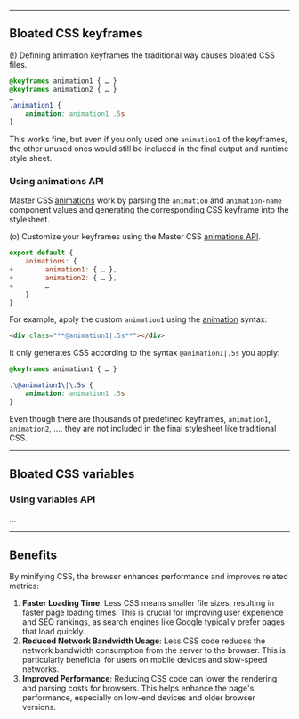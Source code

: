 
---

## Bloated CSS keyframes
(!) Defining animation keyframes the traditional way causes bloated CSS files.
```css name=main.css
@keyframes animation1 { … }
@keyframes animation2 { … }
…
.animation1 {
    animation: animation1 .5s
}
```
This works fine, but even if you only used one `animation1` of the keyframes, the other unused ones would still be included in the final output and runtime style sheet.

### Using animations API
Master CSS [animations](/reference/animations) work by parsing the `animation` and `animation-name` component values and generating the corresponding CSS keyframe into the stylesheet.

(o) Customize your keyframes using the Master CSS [animations API](/reference/animations).
```js name=master.css.js
export default {
    animations: {
+        animation1: { … },
+        animation2: { … },
+        …
    }
}
```
For example, apply the custom `animation1` using the [animation](/reference/animation) syntax:
```html
<div class="**@animation1|.5s**"></div>
```
It only generates CSS according to the syntax `@animation1|.5s` you apply:
```css
@keyframes animation1 { … }

.\@animation1\|\.5s {
    animation: animation1 .5s
}
```

Even though there are thousands of predefined keyframes, `animation1`, `animation2`, …, they are not included in the final stylesheet like traditional CSS.

---

## Bloated CSS variables
### Using variables API
...

---

## Benefits
By minifying CSS, the browser enhances performance and improves related metrics:
1. **Faster Loading Time**: Less CSS means smaller file sizes, resulting in faster page loading times. This is crucial for improving user experience and SEO rankings, as search engines like Google typically prefer pages that load quickly.
2. **Reduced Network Bandwidth Usage**: Less CSS code reduces the network bandwidth consumption from the server to the browser. This is particularly beneficial for users on mobile devices and slow-speed networks.
3. **Improved Performance**: Reducing CSS code can lower the rendering and parsing costs for browsers. This helps enhance the page's performance, especially on low-end devices and older browser versions.